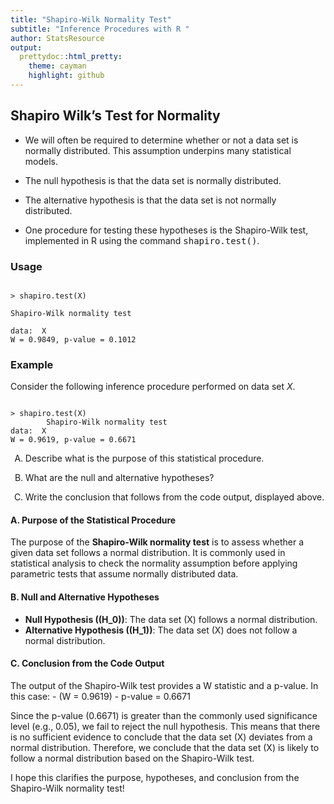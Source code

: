 ```yaml
---
title: "Shapiro-Wilk Normality Test"
subtitle: "Inference Procedures with R "
author: StatsResource
output:
  prettydoc::html_pretty:
    theme: cayman
    highlight: github
---
```


## Shapiro Wilk's Test for Normality


* We will often be required to determine whether or not a data set is normally distributed. This assumption underpins many statistical models.

* The null hypothesis is that the data set is normally distributed.

* The alternative hypothesis is that the data set is not normally distributed.

* One procedure for testing these hypotheses is the Shapiro-Wilk test, implemented in R using the command <tt>shapiro.test()</tt>.

### Usage

<pre><code>
> shapiro.test(X)

Shapiro-Wilk normality test

data:  X
W = 0.9849, p-value = 0.1012
</code></pre>

### Example

Consider the following inference procedure performed on data set $X$.

<pre><code>
> shapiro.test(X)
        Shapiro-Wilk normality test
data:  X
W = 0.9619, p-value = 0.6671
</code></pre>


A.  Describe what is the purpose of this statistical procedure.

B.  What are the null and alternative hypotheses?

C.  Write the conclusion that follows from the code output, displayed above.


#### A. Purpose of the Statistical Procedure
The purpose of the **Shapiro-Wilk normality test** is to assess whether a given data set follows a normal distribution. It is commonly used in statistical analysis to check the normality assumption before applying parametric tests that assume normally distributed data.

#### B. Null and Alternative Hypotheses
- **Null Hypothesis (\(H_0\))**: The data set \(X\) follows a normal distribution.
- **Alternative Hypothesis (\(H_1\))**: The data set \(X\) does not follow a normal distribution.

#### C. Conclusion from the Code Output
The output of the Shapiro-Wilk test provides a W statistic and a p-value. In this case:
- \(W = 0.9619\)
- p-value = 0.6671

Since the p-value (0.6671) is greater than the commonly used significance level (e.g., 0.05), we fail to reject the null hypothesis. This means that there is no sufficient evidence to conclude that the data set \(X\) deviates from a normal distribution. Therefore, we conclude that the data set \(X\) is likely to follow a normal distribution based on the Shapiro-Wilk test.

I hope this clarifies the purpose, hypotheses, and conclusion from the Shapiro-Wilk normality test!